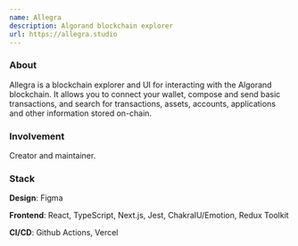 ```yaml
---
name: Allegra
description: Algorand blockchain explorer
url: https://allegra.studio
---
```


### About

Allegra is a blockchain explorer and UI for interacting with the Algorand blockchain. It allows you to connect your wallet, compose and send basic transactions, and search for transactions, assets, accounts, applications and other information stored on-chain.

### Involvement

Creator and maintainer.

### Stack

**Design**: Figma

**Frontend**: React, TypeScript, Next.js, Jest, ChakraIU/Emotion, Redux Toolkit

**CI/CD**: Github Actions, Vercel

